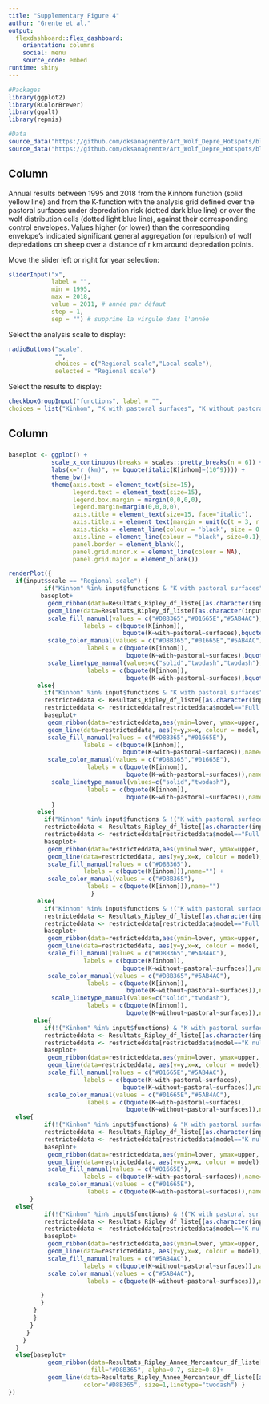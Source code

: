 ```yaml
---
title: "Supplementary Figure 4"
author: "Grente et al."
output: 
  flexdashboard::flex_dashboard:
    orientation: columns
    social: menu
    source_code: embed
runtime: shiny
---
```

    
```r

#Packages
library(ggplot2)
library(RColorBrewer)
library(ggalt)
library(repmis)

#Data
source_data("https://github.com/oksanagrente/Art_Wolf_Depre_Hotspots/blob/master/Data/Resultats_Ripley_df_liste.RData?raw=true")
source_data("https://github.com/oksanagrente/Art_Wolf_Depre_Hotspots/blob/master/Data/Resultats_Ripley_Annee_Mercantour_df_liste.RData?raw=true")

```

Column {.sidebar}
-----------------------------------------------------------------------

Annual results between 1995 and 2018 from the Kinhom function (solid yellow line) and from the K-function with the analysis grid defined over the pastoral surfaces under depredation risk (dotted dark blue line) or over the wolf distribution cells (dotted light blue line), against their corresponding control envelopes. Values higher (or lower) than the corresponding envelope’s indicated significant general aggregation (or repulsion) of wolf depredations on sheep over a distance of r km around depredation points. 

Move the slider left or right for year selection: 
```r
sliderInput("x",
            label = "",
            min = 1995,
            max = 2018,
            value = 2011, # année par défaut
            step = 1,
            sep = "") # supprime la virgule dans l'année
```

Select the analysis scale to display:
```r
radioButtons("scale",
             "",
             choices = c("Regional scale","Local scale"),
             selected = "Regional scale")
```

Select the results to display:
```r
checkboxGroupInput("functions", label = "", 
choices = list("Kinhom", "K with pastoral surfaces", "K without pastoral surfaces"), selected=c("Kinhom", "K with pastoral surfaces", "K without pastoral surfaces"))
```

Column {data-width=1000}
-----------------------------------------------------------------------

### 

```r

baseplot <- ggplot() +
            scale_x_continuous(breaks = scales::pretty_breaks(n = 6)) +
            labs(x="r (km)", y= bquote(italic(K[inhom]~(10^9)))) +
            theme_bw()+
            theme(axis.text = element_text(size=15),
                  legend.text = element_text(size=15),
                  legend.box.margin = margin(0,0,0,0),
                  legend.margin=margin(0,0,0,0),
                  axis.title = element_text(size=15, face="italic"),
                  axis.title.x = element_text(margin = unit(c(t = 3, r = 0, b = 0, l = 0), "mm")),
                  axis.ticks = element_line(colour = 'black', size = 0.1),
                  axis.line = element_line(colour = "black", size=0.1),
                  panel.border = element_blank(),
                  panel.grid.minor.x = element_line(colour = NA),
                  panel.grid.major = element_blank())

renderPlot({
  if(input$scale == "Regional scale") {
          if("Kinhom" %in% input$functions & "K with pastoral surfaces" %in% input$functions & "K without pastoral surfaces" %in% input$functions){
         baseplot+
           geom_ribbon(data=Resultats_Ripley_df_liste[[as.character(input$x)]],aes(ymin=lower, ymax=upper, x=x,fill = model),alpha=0.4, size=0.8)+
           geom_line(data=Resultats_Ripley_df_liste[[as.character(input$x)]], aes(y=y,x=x, colour = model, linetype=model),size=1) +
           scale_fill_manual(values = c("#D8B365","#01665E","#5AB4AC"),
                     labels = c(bquote(K[inhom]),
                                bquote(K~with~pastoral~surfaces),bquote(K~without~pastoral~surfaces)),name="") +
           scale_color_manual(values = c("#D8B365","#01665E","#5AB4AC"),
                      labels = c(bquote(K[inhom]),
                                 bquote(K~with~pastoral~surfaces),bquote(K~without~pastoral~surfaces)),name="") +
           scale_linetype_manual(values=c("solid","twodash","twodash"),
                      labels = c(bquote(K[inhom]),
                                 bquote(K~with~pastoral~surfaces),bquote(K~without~pastoral~surfaces)),name="")}
        else{
          if("Kinhom" %in% input$functions & "K with pastoral surfaces" %in% input$functions & !("K without pastoral surfaces" %in% input$functions)){
          restricteddata <- Resultats_Ripley_df_liste[[as.character(input$x)]]
          restricteddata <- restricteddata[restricteddata$model=="Full model"|restricteddata$model=="K null model",]
          baseplot+
           geom_ribbon(data=restricteddata,aes(ymin=lower, ymax=upper, x=x,fill = model),alpha=0.4, size=0.8)+
           geom_line(data=restricteddata, aes(y=y,x=x, colour = model, linetype=model),size=1) +
           scale_fill_manual(values = c("#D8B365","#01665E"),
                     labels = c(bquote(K[inhom]),
                                bquote(K~with~pastoral~surfaces)),name="") +
           scale_color_manual(values = c("#D8B365","#01665E"),
                      labels = c(bquote(K[inhom]),
                                 bquote(K~with~pastoral~surfaces)),name="") +
            scale_linetype_manual(values=c("solid","twodash"),
                      labels = c(bquote(K[inhom]),
                                 bquote(K~with~pastoral~surfaces)),name="")
            }
        else{
          if("Kinhom" %in% input$functions & !("K with pastoral surfaces" %in% input$functions) & !("K without pastoral surfaces" %in% input$functions)){
          restricteddata <- Resultats_Ripley_df_liste[[as.character(input$x)]]
          restricteddata <- restricteddata[restricteddata$model=="Full model",]
          baseplot+
           geom_ribbon(data=restricteddata,aes(ymin=lower, ymax=upper, x=x,fill = model),alpha=0.4, size=0.8)+
           geom_line(data=restricteddata, aes(y=y,x=x, colour = model),size=1,linetype="solid") +
           scale_fill_manual(values = c("#D8B365"),
                     labels = c(bquote(K[inhom])),name="") +
           scale_color_manual(values = c("#D8B365"),
                      labels = c(bquote(K[inhom])),name="")
                       }
        else{
          if("Kinhom" %in% input$functions & !("K with pastoral surfaces" %in% input$functions) & "K without pastoral surfaces" %in% input$functions){
          restricteddata <- Resultats_Ripley_df_liste[[as.character(input$x)]]
          restricteddata <- restricteddata[restricteddata$model=="Full model"|restricteddata$model=="K null model 2",]
          baseplot+
           geom_ribbon(data=restricteddata,aes(ymin=lower, ymax=upper, x=x,fill = model),alpha=0.4, size=0.8)+
           geom_line(data=restricteddata, aes(y=y,x=x, colour = model, linetype=model),size=1) +
           scale_fill_manual(values = c("#D8B365","#5AB4AC"),
                     labels = c(bquote(K[inhom]),
                                bquote(K~without~pastoral~surfaces)),name="") +
           scale_color_manual(values = c("#D8B365","#5AB4AC"),
                      labels = c(bquote(K[inhom]),
                                 bquote(K~without~pastoral~surfaces)),name="") +
            scale_linetype_manual(values=c("solid","twodash"),
                      labels = c(bquote(K[inhom]),
                                 bquote(K~without~pastoral~surfaces)),name="")}
       else{
          if(!("Kinhom" %in% input$functions) & "K with pastoral surfaces" %in% input$functions & "K without pastoral surfaces" %in% input$functions){
          restricteddata <- Resultats_Ripley_df_liste[[as.character(input$x)]]
          restricteddata <- restricteddata[restricteddata$model=="K null model"|restricteddata$model=="K null model 2",]
          baseplot+
           geom_ribbon(data=restricteddata,aes(ymin=lower, ymax=upper, x=x,fill = model),alpha=0.4, size=0.8)+
           geom_line(data=restricteddata, aes(y=y,x=x, colour = model),size=1,linetype="twodash") +
           scale_fill_manual(values = c("#01665E","#5AB4AC"),
                     labels = c(bquote(K~with~pastoral~surfaces),
                                bquote(K~without~pastoral~surfaces)),name="") +
           scale_color_manual(values = c("#01665E","#5AB4AC"),
                      labels = c(bquote(K~with~pastoral~surfaces),
                                 bquote(K~without~pastoral~surfaces)),name="")}
  else{
          if(!("Kinhom" %in% input$functions) & "K with pastoral surfaces" %in% input$functions & !("K without pastoral surfaces" %in% input$functions)){
          restricteddata <- Resultats_Ripley_df_liste[[as.character(input$x)]]
          restricteddata <- restricteddata[restricteddata$model=="K null model",]
          baseplot+
           geom_ribbon(data=restricteddata,aes(ymin=lower, ymax=upper, x=x,fill = model),alpha=0.4, size=0.8)+
           geom_line(data=restricteddata, aes(y=y,x=x, colour = model),size=1,linetype="twodash") +
           scale_fill_manual(values = c("#01665E"),
                     labels = c(bquote(K~with~pastoral~surfaces)),name="") +
           scale_color_manual(values = c("#01665E"),
                      labels = c(bquote(K~with~pastoral~surfaces)),name="")
      }
  else{
          if(!("Kinhom" %in% input$functions) & !("K with pastoral surfaces" %in% input$functions) & "K without pastoral surfaces" %in% input$functions){
          restricteddata <- Resultats_Ripley_df_liste[[as.character(input$x)]]
          restricteddata <- restricteddata[restricteddata$model=="K null model 2",]
          baseplot+
           geom_ribbon(data=restricteddata,aes(ymin=lower, ymax=upper, x=x,fill = model),alpha=0.4, size=0.8)+
           geom_line(data=restricteddata, aes(y=y,x=x, colour = model),size=1,linetype="twodash") +
           scale_fill_manual(values = c("#5AB4AC"),
                     labels = c(bquote(K~without~pastoral~surfaces)),name="") +
           scale_color_manual(values = c("#5AB4AC"),
                      labels = c(bquote(K~without~pastoral~surfaces)),name="")

         }
         }
       }
       }
      }
     }
    }
  }
  else{baseplot+
           geom_ribbon(data=Resultats_Ripley_Annee_Mercantour_df_liste[[as.character(input$x)]],aes(ymin=lower, ymax=upper, x=x),
                       fill="#D8B365", alpha=0.7, size=0.8)+
           geom_line(data=Resultats_Ripley_Annee_Mercantour_df_liste[[as.character(input$x)]], aes(y=y,x=x),
                     color="#D8B365", size=1,linetype="twodash") }
})
```


